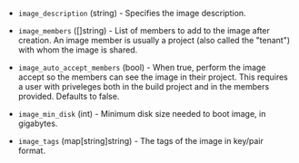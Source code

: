 <!-- Code generated from the comments of the ImageConfig struct in builder/ecs/image_config.go; DO NOT EDIT MANUALLY -->

- `image_description` (string) - Specifies the image description.

- `image_members` ([]string) - List of members to add to the image after creation. An image member is
  usually a project (also called the "tenant") with whom the image is
  shared.

- `image_auto_accept_members` (bool) - When true, perform the image accept so the members can see the image in their
  project. This requires a user with priveleges both in the build project and
  in the members provided. Defaults to false.

- `image_min_disk` (int) - Minimum disk size needed to boot image, in gigabytes.

- `image_tags` (map[string]string) - The tags of the image in key/pair format.

<!-- End of code generated from the comments of the ImageConfig struct in builder/ecs/image_config.go; -->

